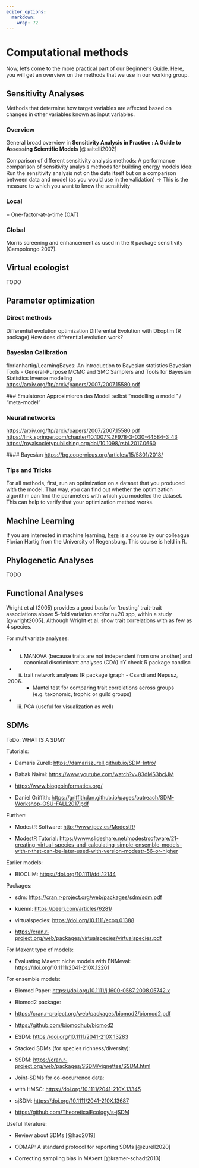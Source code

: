 ```yaml
---
editor_options: 
  markdown: 
    wrap: 72
---
```


# Computational methods

Now, let's come to the more practical part of our Beginner's Guide.
Here, you will get an overview on the methods that we use in our working
group.

## Sensitivity Analyses

Methods that determine how target variables are affected based on
changes in other variables known as input variables.

### Overview

General broad overview in **Sensitivity Analysis in Practice : A Guide
to Assessing Scientific Models** [@saltelli2002]

Comparison of different sensitivity analysis methods: A performance
comparison of sensitivity analysis methods for building energy models
Idea: Run the sensitivity analysis not on the data itself but on a
comparison between data and model (as you would use in the validation)
-\> This is the measure to which you want to know the sensitivity

### Local

= One-factor-at-a-time (OAT)

### Global

Morris screening and enhancement as used in the R package sensitivity
(Campolongo 2007).

## Virtual ecologist

TODO

## Parameter optimization

### Direct methods

Differential evolution optimization Differential Evolution with DEoptim
(R package) How does differential evolution work?

### Bayesian Calibration

florianhartig/LearningBayes: An introduction to Bayesian statistics
Bayesian Tools - General-Purpose MCMC and SMC Samplers and Tools for
Bayesian Statistics Inverse modeling
<https://arxiv.org/ftp/arxiv/papers/2007/2007.15580.pdf>

\#\#\# Emulatoren Approximieren das Modell selbst "modelling a model" /
"meta-model"

### Neural networks

<https://arxiv.org/ftp/arxiv/papers/2007/2007.15580.pdf>
<https://link.springer.com/chapter/10.1007%2F978-3-030-44584-3_43>
<https://royalsocietypublishing.org/doi/10.1098/rsbl.2017.0660>

\#\#\#\# Bayesian <https://bg.copernicus.org/articles/15/5801/2018/>

### Tips and Tricks

For all methods, first, run an optimization on a dataset that you
produced with the model. That way, you can find out whether the
optimization algorithm can find the parameters with which you modelled
the dataset. This can help to verify that your optimization method
works.

## Machine Learning

If you are interested in machine learning,
[here](https://theoreticalecology.github.io/machinelearning/index.html)
is a course by our colleague Florian Hartig from the University of
Regensburg. This course is held in R.

## Phylogenetic Analyses

TODO

## Functional Analyses

Wright et al (2005) provides a good basis for 'trusting' trait-trait
associations above 5-fold variation and/or n=20 spp, within a study
[@wright2005]. Although Wright et al. show trait correlations with as
few as 4 species.

For multivariate analyses:

-   

    i)  MANOVA (because traits are not independent from one another) and
        canonical discriminant analyses (CDA) =Y check R package candisc

-   

    ii) trait network analyses (R package igraph - Csardi and Nepusz,

    ```{=html}
    <!-- -->
    ```
    2006) 

          -   Mantel test for comparing trait correlations across groups
              (e.g. taxonomic, trophic or guild groups)

-   

    iii) PCA (useful for visualization as well)

## SDMs

ToDo: WHAT IS A SDM?

Tutorials:

-   Damaris Zurell: <https://damariszurell.github.io/SDM-Intro/>

-   Babak Naimi: <https://www.youtube.com/watch?v=83dMS3bcjJM>

-   <https://www.biogeoinformatics.org/>

-   Daniel Griffith:
    <https://griffithdan.github.io/pages/outreach/SDM-Workshop-OSU-FALL2017.pdf>

Further:

-   ModestR Software: <http://www.ipez.es/ModestR/>

-   ModestR Tutorial:
    <https://www.slideshare.net/modestrsoftware/21-creating-virtual-species-and-calculating-simple-ensemble-models-with-r-that-can-be-later-used-with-version-modestr-56-or-higher>

Earlier models:

-   BIOCLIM: <https://doi.org/10.1111/ddi.12144>

Packages:

-   sdm: <https://cran.r-project.org/web/packages/sdm/sdm.pdf>

-   kuenm: <https://peerj.com/articles/6281/>

-   virtualspecies: <https://doi.org/10.1111/ecog.01388>

-   <https://cran.r-project.org/web/packages/virtualspecies/virtualspecies.pdf>

For Maxent type of models:

-   Evaluating Maxent niche models with ENMeval:
    <https://doi.org/10.1111/2041-210X.12261>

For ensemble models:

-   Biomod Paper: <https://doi.org/10.1111/j.1600-0587.2008.05742.x>

-   Biomod2 package:

-   <https://cran.r-project.org/web/packages/biomod2/biomod2.pdf>

-   <https://github.com/biomodhub/biomod2>

-   ESDM: <https://doi.org/10.1111/2041-210X.13283>

-   Stacked SDMs (for species richness/diversity):

-   SSDM:
    <https://cran.r-project.org/web/packages/SSDM/vignettes/SSDM.html>

-   Joint-SDMs for co-occurrence data:

-   with HMSC: <https://doi.org/10.1111/2041-210X.13345>

-   sjSDM: <https://doi.org/10.1111/2041-210X.13687>

-   <https://github.com/TheoreticalEcology/s-jSDM>

Useful literature:

-   Review about SDMs [@hao2019]

-   ODMAP: A standard protocol for reporting SDMs [@zurell2020]

-   Correcting sampling bias in MAxent [@kramer-schadt2013]
